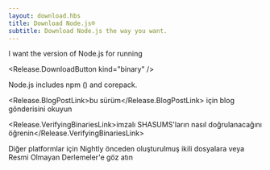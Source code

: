```yaml
---
layout: download.hbs
title: Download Node.js®
subtitle: Download Node.js the way you want.
---
```


<section>
  I want the <Release.VersionDropdown /> version of Node.js for <Release.OperatingSystemDropdown /> running <Release.BitnessDropdown />

  <Release.DownloadButton kind="binary" />
</section>

<section>
  Node.js includes <LinkWithArrow href="https://npmjs.com">npm</LinkWithArrow> (<Release.NpmVersion />) and corepack.

  <Release.BlogPostLink>bu sürüm</Release.BlogPostLink> için blog gönderisini okuyun

  <Release.VerifyingBinariesLink>imzalı SHASUMS'ların nasıl doğrulanacağını öğrenin</Release.VerifyingBinariesLink>

  Diğer platformlar için <LinkWithArrow href="https://nodejs.org/download/nightly/">Nightly</LinkWithArrow> önceden oluşturulmuş ikili dosyalara veya <LinkWithArrow href="https://unofficial-builds.nodejs.org/download/">Resmi Olmayan Derlemeler</LinkWithArrow>'e göz atın
</section>
